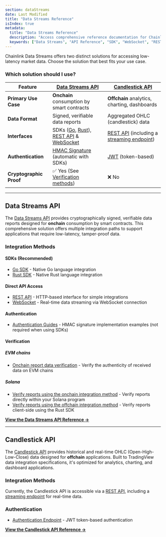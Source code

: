 ```yaml
---
section: dataStreams
date: Last Modified
title: "Data Streams Reference"
isIndex: true
metadata:
  title: "Data Streams Reference"
  description: "Access comprehensive reference documentation for Chainlink Data Streams including API interfaces, SDK libraries, authentication guides, and report schemas."
  keywords: ["Data Streams", "API Reference", "SDK", "WebSocket", "REST API", "Integration Guide"]
---
```


Chainlink Data Streams offers two distinct solutions for accessing low-latency market data. Choose the solution that best fits your use case.

### Which solution should I use?

| Feature                 | [Data Streams API](#data-streams-api)                                                                                                                                                                                                                            | [Candlestick API](#candlestick-api)                                                                                                                         |
| ----------------------- | ---------------------------------------------------------------------------------------------------------------------------------------------------------------------------------------------------------------------------------------------------------------- | ----------------------------------------------------------------------------------------------------------------------------------------------------------- |
| **Primary Use Case**    | **Onchain** consumption by smart contracts                                                                                                                                                                                                                       | **Offchain** analytics, charting, dashboards                                                                                                                |
| **Data Format**         | Signed, verifiable data reports                                                                                                                                                                                                                                  | Aggregated OHLC (candlestick) data                                                                                                                          |
| **Interfaces**          | SDKs ([Go](/data-streams/reference/data-streams-api/go-sdk), [Rust](/data-streams/reference/data-streams-api/rust-sdk)), [REST API](/data-streams/reference/data-streams-api/interface-api) & [WebSocket](/data-streams/reference/data-streams-api/interface-ws) | [REST API](/data-streams/reference/candlestick-api) (including a [streaming endpoint](/data-streams/reference/candlestick-api#get-streaming-price-updates)) |
| **Authentication**      | [HMAC Signature](data-streams/reference/data-streams-api/authentication) (automatic with SDKs)                                                                                                                                                                   | [JWT](/data-streams/reference/candlestick-api#authorize-and-get-token) (token-based)                                                                        |
| **Cryptographic Proof** | ✅ Yes (See [Verification methods](#verification))                                                                                                                                                                                                               | ❌ No                                                                                                                                                       |

---

## Data Streams API

The [Data Streams API](/data-streams/reference/data-streams-api) provides cryptographically signed, verifiable data reports designed for **onchain** consumption by smart contracts. This comprehensive solution offers multiple integration paths to support applications that require low-latency, tamper-proof data.

### Integration Methods

#### SDKs (Recommended)

- [Go SDK](/data-streams/reference/data-streams-api/go-sdk) - Native Go language integration
- [Rust SDK](/data-streams/reference/data-streams-api/rust-sdk) - Native Rust language integration

#### Direct API Access

- [REST API](/data-streams/reference/data-streams-api/interface-api) - HTTP-based interface for simple integrations
- [WebSocket](/data-streams/reference/data-streams-api/interface-ws) - Real-time data streaming via WebSocket connection

#### Authentication

- [Authentication Guides](/data-streams/reference/data-streams-api/authentication) - HMAC signature implementation examples (not required when using SDKs)

#### Verification

##### EVM chains

- [Onchain report data verification](/data-streams/reference/data-streams-api/onchain-verification) - Verify the authenticity of received data on EVM chains

##### Solana

- [Verify reports using the onchain integration method](/data-streams/tutorials/solana-onchain-report-verification) - Verify reports directly within your Solana program
- [Verify reports using the offchain integration method](/data-streams/tutorials/solana-offchain-report-verification) - Verify reports client-side using the Rust SDK

**[View the Data Streams API Reference →](/data-streams/reference/data-streams-api)**

---

## Candlestick API

The [Candlestick API](/data-streams/reference/candlestick-api) provides historical and real-time OHLC (Open-High-Low-Close) data designed for **offchain** applications. Built to TradingView data integration specifications, it's optimized for analytics, charting, and dashboard applications.

### Integration Methods

Currently, the Candlestick API is accessible via a [REST API](/data-streams/reference/candlestick-api), including a [streaming endpoint](/data-streams/reference/candlestick-api#get-streaming-price-updates) for real-time data.

### Authentication

- [Authentication Endpoint](/data-streams/reference/candlestick-api#authorize-and-get-token) - JWT token-based authentication

**[View the Candlestick API Reference →](/data-streams/reference/candlestick-api)**
